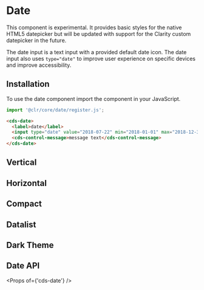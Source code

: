 
<Meta title="Forms/Date" />

# Date

<cds-alert-group status="warning" cds-layout="m-b:lg">
  <cds-alert>
    This component is experimental. It provides basic styles for the native HTML5 datepicker but will be updated with
    support for the Clarity custom datepicker in the future.
  </cds-alert>
</cds-alert-group>

The date input is a text input with a provided default date icon. The date
input also uses `type="date"` to improve user experience on specific devices
and improve accessibility.

## Installation

To use the date component import the component in your JavaScript.

```typescript
import '@clr/core/date/register.js';
```

```html
<cds-date>
  <label>date</label>
  <input type="date" value="2018-07-22" min="2018-01-01" max="2018-12-31" />
  <cds-control-message>message text</cds-control-message>
</cds-date>
```

<Preview>
  <Story id="stories-date--date" />
</Preview>

## Vertical

<Preview>
  <Story id="stories-date--vertical" />
</Preview>

## Horizontal

<Preview>
  <Story id="stories-date--horizontal" />
</Preview>

## Compact

<Preview>
  <Story id="stories-date--compact" />
</Preview>

## Datalist

<Preview>
  <Story id="stories-date--datalist" />
</Preview>

## Dark Theme

<Preview>
  <Story id="stories-date--dark-theme" />
</Preview>

## Date API

<Props of={'cds-date'} />
